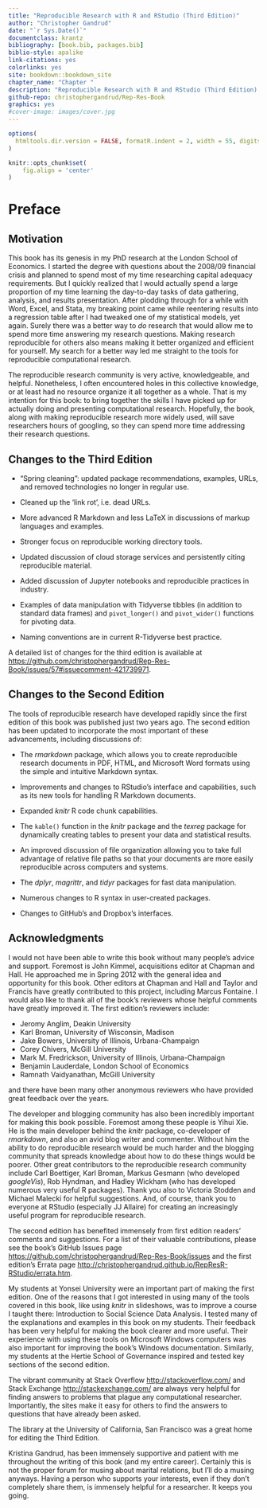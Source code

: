 ```yaml
---
title: "Reproducible Research with R and RStudio (Third Edition)"
author: "Christopher Gandrud"
date: "`r Sys.Date()`"
documentclass: krantz
bibliography: [book.bib, packages.bib]
biblio-style: apalike
link-citations: yes
colorlinks: yes
site: bookdown::bookdown_site
chapter_name: "Chapter "
description: "Reproducible Research with R and RStudio (Third Edition) brings together the skills and tools needed for doing and presenting computational research. Using straightforward examples, the book takes you through an entire reproducible research workflow. This practical workflow enables you to gather and analyze data as well as dynamically present results in print and on the web."
github-repo: christophergandrud/Rep-Res-Book
graphics: yes
#cover-image: images/cover.jpg
---
```


```r
options(
  htmltools.dir.version = FALSE, formatR.indent = 2, width = 55, digits = 4
)

knitr::opts_chunk$set(
    fig.align = 'center'
)
```

# Preface {-}

## Motivation {-}

This book has its genesis in my PhD research at the London School of Economics. I started the degree with questions about the 2008/09 financial crisis and planned to spend most of my time researching capital adequacy requirements. But I quickly realized that I would actually spend a large proportion of my time learning the day-to-day tasks of data gathering, analysis, and results presentation. After plodding through for a while with Word, Excel, and Stata, my breaking point came while reentering results into a regression table after I had tweaked one of my statistical models, yet again. Surely there was a better way to *do* research that would allow me to spend more time answering my research questions. Making research reproducible for others also means making it better organized and efficient for yourself. My search for a better way led me straight to the tools for reproducible computational research.

The reproducible research community is very active, knowledgeable, and helpful. Nonetheless, I often encountered holes in this collective knowledge, or at least had no resource organize it all together as a whole. That is my intention for this book: to bring together the skills I have picked up for actually doing and presenting computational research. Hopefully, the book, along with making reproducible research more widely used, will save researchers hours of googling, so they can spend more time addressing their research questions.

## Changes to the Third Edition {-}

-   "Spring cleaning": updated package recommendations, examples, URLs, and removed technologies no longer in regular use.

-   Cleaned up the 'link rot', i.e. dead URLs.

-   More advanced R Markdown and less LaTeX in discussions of markup languages and examples.

-   Stronger focus on reproducible working directory tools.

-   Updated discussion of cloud storage services and persistently citing reproducible material.

-   Added discussion of Jupyter notebooks and reproducible practices in industry.

-   Examples of data manipulation with Tidyverse tibbles (in addition to standard data frames) and `pivot_longer()` and `pivot_wider()` functions for pivoting data.  

-   Naming conventions are in current R-Tidyverse best practice.

A detailed list of changes for the third edition is available at <https://github.com/christophergandrud/Rep-Res-Book/issues/57#issuecomment-421739971>.

## Changes to the Second Edition {-}

The tools of reproducible research have developed rapidly since the first edition of this book was published just two years ago. The second edition has been updated to incorporate the most important of these advancements, including discussions of:

-   The *rmarkdown* package, which allows you to create reproducible research documents in PDF, HTML, and Microsoft Word formats using the simple and intuitive Markdown syntax.

-   Improvements and changes to RStudio's interface and capabilities, such as its new tools for handling R Markdown documents.

-   Expanded *knitr* R code chunk capabilities.

-   The `kable()` function in the *knitr* package and the *texreg* package for dynamically creating tables to present your data and statistical results.

-   An improved discussion of file organization allowing you to take full advantage of relative file paths so that your documents are more easily reproducible across computers and systems.

-   The *dplyr*, *magrittr*, and *tidyr* packages for fast data manipulation.

-   Numerous changes to R syntax in user-created packages.

-   Changes to GitHub's and Dropbox's interfaces.

## Acknowledgments {-}

I would not have been able to write this book without many people's advice and support. Foremost is John Kimmel, acquisitions editor at Chapman and Hall. He approached me in Spring 2012 with the general idea and opportunity for this book. Other editors at Chapman and Hall and Taylor and Francis have greatly contributed to this project, including Marcus Fontaine. I would also like to thank all of the book's reviewers whose helpful comments have greatly improved it. The first edition's reviewers include:

-   Jeromy Anglim, Deakin University
-   Karl Broman, University of Wisconsin, Madison
-   Jake Bowers, University of Illinois, Urbana-Champaign
-   Corey Chivers, McGill University
-   Mark M. Fredrickson, University of Illinois, Urbana-Champaign
-   Benjamin Lauderdale, London School of Economics
-   Ramnath Vaidyanathan, McGill University

and there have been many other anonymous reviewers who have provided great feedback over the years.

The developer and blogging community has also been incredibly important for making this book possible. Foremost among these people is Yihui Xie. He is the main developer behind the *knitr* package, co-developer of *rmarkdown*, and also an avid blog writer and commenter. Without him the ability to do reproducible research would be much harder and the blogging community that spreads knowledge about how to do these things would be poorer. Other great contributors to the reproducible research community include Carl Boettiger, Karl Broman, Markus Gesmann (who developed *googleVis*), Rob Hyndman, and Hadley Wickham (who has developed numerous very useful R packages). Thank you also to Victoria Stodden and Michael Malecki for helpful suggestions. And, of course, thank you to everyone at RStudio (especially JJ Allaire) for creating an increasingly useful program for reproducible research.

The second edition has benefited immensely from first edition readers' comments and suggestions. For a list of their valuable contributions, please see the book's GitHub Issues page <https://github.com/christophergandrud/Rep-Res-Book/issues> and the first edition's Errata page <http://christophergandrud.github.io/RepResR-RStudio/errata.htm>.

My students at Yonsei University were an important part of making the first edition. One of the reasons that I got interested in using many of the tools covered in this book, like using *knitr* in slideshows, was to improve a course I taught there: Introduction to Social Science Data Analysis. I tested many of the explanations and examples in this book on my students. Their feedback has been very helpful for making the book clearer and more useful. Their experience with using these tools on Microsoft Windows computers was also important for improving the book's Windows documentation. Similarly, my students at the Hertie School of Governance inspired and tested key sections of the second edition.

The vibrant community at Stack Overflow <http://stackoverflow.com/> and Stack Exchange <http://stackexchange.com/> are always very helpful for finding answers to problems that plague any computational researcher. Importantly, the sites make it easy for others to find the answers to questions that have already been asked.

The library at the University of California, San Francisco was a great home for editing the Third Edition.

Kristina Gandrud, has been immensely supportive and patient with me throughout the writing of this book (and my entire career). Certainly this is not the proper forum for musing about marital relations, but I'll do a musing anyways. Having a person who supports your interests, even if they don't completely share them, is immensely helpful for a researcher. It keeps you going.
